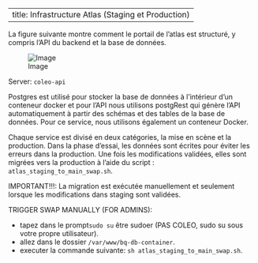  
---
title:  Infrastructure Atlas (Staging et Production)
---

 
 La figure suivante montre comment le portail de l'atlas est structuré, y compris l'API du backend  et la base de données.

 ![Image](images/infra.png)

 Server: `coleo-api`

 Postgres est utilisé pour stocker la base de données à l'intérieur d'un conteneur docker et pour l'API nous utilisons postgRest qui génère l'API automatiquement à partir des schémas et des tables de la base de données. Pour ce service, nous utilisons également un conteneur Docker.

 Chaque service est divisé en deux catégories, la mise en scène et la production. Dans la phase d'essai, les données sont écrites pour éviter les erreurs dans la production. Une fois les modifications validées, elles sont migrées vers la production à l'aide du script : `atlas_staging_to_main_swap.sh`. 
 
 IMPORTANT!!!: La migration est exécutée manuellement et seulement lorsque les modifications dans staging sont validées. 



 TRIGGER SWAP MANUALLY (FOR ADMINS):

- tapez dans le prompt`sudo su` être sudoer (PAS COLEO, sudo su sous votre propre utilisateur).
- allez dans le dossier `/var/www/bq-db-container`.
- executer la commande suivante: `sh atlas_staging_to_main_swap.sh`.


 